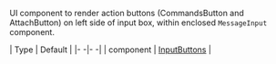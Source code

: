 UI component to render action buttons (CommandsButton and AttachButton) on left side of input box, within enclosed `MessageInput` component.

| Type | Default |
|- -|- -|
| component | [InputButtons](https://github.com/GetStream/stream-chat-react-native/blob/master/package/src/components/MessageInput/InputButtons.tsx) |
